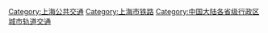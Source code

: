 {{Catnav|頁面分類|地理|地下空間|城市轨道交通|中國城市軌道交通}}
{{Commonscat|Shanghai Metro}}

{{Catmore}}

[[Category:上海公共交通|Category:上海公共交通]]
[[Category:上海市铁路|Category:上海市铁路]]
[[Category:中国大陆各省级行政区城市轨道交通|Category:中国大陆各省级行政区城市轨道交通]]